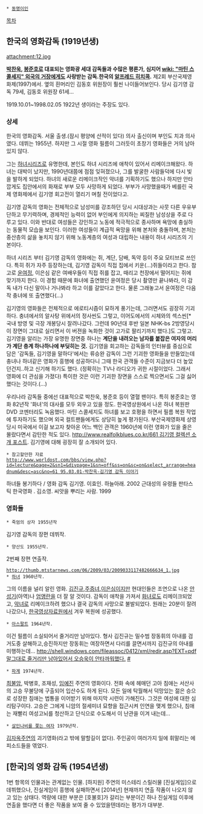  * [[동명이인]]

[[목차]]
== 한국의 영화감독 (1919년생) ==
attachment:12.jpg

'''[[박찬욱]], [[봉준호]]로 대표되는 영화광 세대 감독들과 수많은 평론가, 심지어 [[wiki: "마틴 스콜세지" 외국의 거장]]에게도 사랑받는 감독.한국의 [[알프레드 히치콕]].'''
제2회 부산국제영화제(1997)에서. 옆의 흰머리인 김동호 위원장이 훨씬 나이들어보인다. 당시 김기영 감독 79세, 김동호 위원장 61세...

1919.10.01~1998.02.05 1922년 생이라는 주장도 있다.
=== 상세 ===
한국의 영화감독. 서울 출생.(잠시 평양에 산적이 있다) 의사 출신이며 부인도 치과 의사였다. 데뷔는 1955년. 하지만 그 시절 영화 필름이 그러듯이 초창기 영화들은 거의 남아있지 않다.

그는 [[하녀]]시리즈로 유명한데, 본인도 하녀 시리즈에 애착이 있어서 리메이크해왔다. 하녀는 대박이 났지만, 1990년대쯤에 점점 잊혀졌으나, 그를 발굴한 사람들덕에 다시 빛을 발하게 되었다. 하녀의 새로운 리메이크작인 악녀를 기획하기도 했으나 하지만 안타깝게도 집안에서의 화재로 부부 모두 사망하게 되었다. 부부가 사망했을때가 베를린 국제 영화제에서 김기영 회고전이 열리기 며칠 전이었다고. 

김기영 감독의 영화는 전체적으로 남성미를 강조하던 당시 시대상과는 사뭇 다른 우유부단하고 무기력하며, 경제적인 능력이 없어 부인에게 의지하는 찌질한 남성상을 주로 다루고 있다. 이와 반대로 여성들은 강인하고 노동에 적극적으로 종사하며 욕망에 충실하는 동물적 모습을 보인다. 이러한 여성들이 계급적 욕망을 위해 본처와 충돌하며, 본처는 중산층의 삶을 놓치지 않기 위해 노동계층의 여성과 대립하는 내용이 하녀 시리즈의 기본이다. 

하녀 시리즈 부터 김기영 감독의 영화에는 쥐, 계단, 담배, 독약 등이 주요 모티브로 쓰인다. 특히 쥐가 자주 등장하는데, 김기영 감독이 직접 집에서 키운(...)쥐들이라고 한다. 참고로 [[윤여정]], 이은심 같은 여배우들이 직접 쥐를 잡고, 때리고 천장에서 떨어지는 쥐에 맞기까지 한다. 이 경험 때문에 화녀에 출연했던 윤여정은 당시 촬영만 끝나봐라, 이 감독 내가 다신 말이나 거나봐라 하고 이를 갈았다고 한다. 물론 그래놓고서 윤여정은 다음작 충녀에 또 출연했다(...) 

김기영의 영화들은 전체적으로 에로티시즘이 묘하게 풍기는데, 그러면서도 굉장히 기괴하다. 충녀에서의 알사탕 위에서의 정사씬도 그렇고, 이어도에서의 시체와의 섹스씬[* 국내 방영 및 극장 개봉당시 잘려나갔다. 그런데 90년대 후반 일본 NHK-bs 2방영당시 이 장면이 그대로 실리면서 이 버젼을 녹화한 것이 고가로 팔리기까지 했다.]도 그렇고. 김기영을 알리는 가장 유명한 장면중 하나는 '''계단을 내려오는 남자를 붙잡은 여자의 머리가 계단 층계 하나하나에 부딪히는 것.''' 김기영을 회고하는 감독들의 인터뷰를 중심으로 담은 '감독들, 김기영을 말하다'에서는 류승완 감독이 그런 기괴한 영화들을 만들었는데 충녀나 하녀같은 영화가 흥행에 성공하다니 그때 한국 관객들 수준이 지금보다 더 높았던건지..하고 신기해 하기도 했다. (정확히는 TV나 라디오가 귀한 시절이었다. 그래서 영화에 더 관심을 가졌다) 특이한 것은 이런 기괴한 장면을 스스로 찍으면서도 그걸 싫어했다는 것이다.(...)

우리나라 감독들 중에선 대표적으로 박찬욱, 봉준호 등이 열혈 팬이다. 특히 봉준호는 영화 82년작 '화녀'의 대사를 모두 외우고 있을 정도. 한국영상원에서 나온 하녀 복원판 DVD 코멘터리도 녹음했다. 마틴 스콜세지도 하녀를 보고 호평을 하면서 필름 복원 작업에 투자하기도 했으며 외국 컬트팬들에게도 상당히 높게 평가된다. 부산국제영화제 상영당시 미국에서 이걸 보고자 찾아온 어느 백인 관객은 1960년에 이런 영화가 있을 줄은 몰랐다면서 감탄한 적도 있다. [[http://www.realfolkblues.co.kr/661 김기영 컬렉션 소개 포스트]]. 김기영에 대해 굉장히 잘 소개되어 있다.

 * 참고할만한 자료
 [[http://www.worldost.com/bbs/view.php?id=lecture&page=2&sn1=&divpage=1&sn=off&ss=on&sc=on&select_arrange=headnum&desc=asc&no=61  95.03.01-박찬욱-김기영 감독 이야기]]
하녀들 봉기하다 / 영화 감독 김기영. 이효인. 하늘아래. 2002
근대성의 유령들 판타스틱 한국영화 . 김소영. 씨앗을 뿌리는 사람. 1999
=== 영화들 ===
 * 죽엄의 상자 1955년작
김기영 감독의 장편 데뷔작.

 * 양산도 1955년작.
2번째 장편 연출작. 

 http://thumb.mtstarnews.com/06/2009/03/2009033117482666634_1.jpg
 * [[하녀]] 1960년작.
그의 이름을 널리 알린 영화. [[김진규]],[[주증녀]],[[이은심]]이지만 현대인들은 조연으로 나온 [[안성기]](아역)나 [[엄앵란]]을 더 잘 알 것이다. 감독이 애착을 가져서 [[화녀]]로도 리메이크되었고, [[악녀]]로 리메이크하려 했으나 결국 감독의 사망으로 불발되었다. 원래는 20분이 잘려나갔으나, [[한국영상자료원]]에서 겨우 복원에 성공했다.

 * [[아스팔트]] 1964년작.
이건 필름이 소실되어서 줄거리만 남아있다. 형사 김진규는 밀수범 장동휘의 아내를 검거도중 살해하고,승진하지만 장동휘는 여장하면서 다리를 끌면서까지 김진규의 아내를 미행하는데... [[http://shell.windows.com/fileassoc/0412/xml/redir.asp?EXT=pdf 말그대로 줄거리만 남아있어서 오승욱이 안타까워했다.]] [http://www.koreafilm.or.kr/main/webzine/webzine.asp?Seq=341 #]

 * [[파계]] 1974년작. 
[[최불암]], 박병호, 조재성, [[임예진]] 주연의 영화이다. 전화 속에 헤매던 고아 침애는 서산사의 고승 무불당에 구출되어 입산수도 하게 된다. 모든 일에 탁월해서 덕망있는 젊은 승으로 성장한 침애는 법통을 이어받기 위해 마지막 시련이 가해진다. 그것은 여성에 대한 심리탐구이다. 고승은 그에게 니암의 절세미녀 묘향을 접근시켜 인연을 맺게 했으나, 침애는 재빨리 여성고뇌를 청산하고 단식으로 수도해서 이 난관을 이겨 내는데...

 * [[살인나비를 쫓는 여자]] 1979년작.
[[김자옥]]주연의 괴기영화(라고 밖에 말할길이 없다). 주인공이 여러가지 일에 휘말리는 에피소드들을 엮었다.
== [한국]의 영화 감독 (1954년생) ==
1번 항목의 인물과는 관계없는 인물. [하지원] 주연의 미스테리 스릴러물 [진실게임]으로 데뷔했으나, 진실게임이 흥행에 실패하면서 [2014년] 현재까지 연출 작품이 나오지 않고 있는 상태다. 역량에 대한 부분은 [호불호]가 갈리는 부분이긴 하나 진실게임 이후에 연출을 했다면 더 좋은 작품을 보여 줄 수 있었을텐데라는 평가가 대부분.
